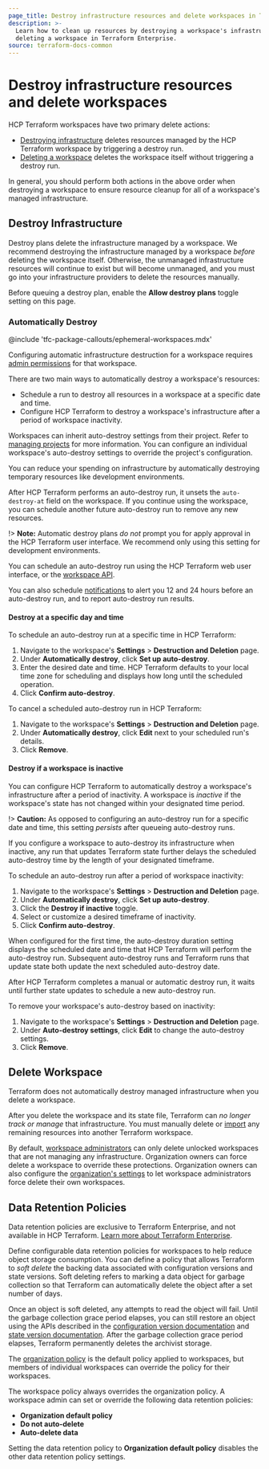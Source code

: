 ```yaml
---
page_title: Destroy infrastructure resources and delete workspaces in Terraform Enterprise
description: >-
  Learn how to clean up resources by destroying a workspace's infrastructure and
  deleting a workspace in Terraform Enterprise.
source: terraform-docs-common
---
```


# Destroy infrastructure resources and delete workspaces

HCP Terraform workspaces have two primary delete actions:

-   [Destroying infrastructure](#destroy-infrastructure) deletes resources managed by the HCP Terraform workspace by triggering a destroy run.
-   [Deleting a workspace](#delete-workspaces) deletes the workspace itself without triggering a destroy run.

In general, you should perform both actions in the above order when destroying a workspace to ensure resource cleanup for all of a workspace's managed infrastructure.

## Destroy Infrastructure

Destroy plans delete the infrastructure managed by a workspace. We recommend destroying the infrastructure managed by a workspace _before_ deleting the workspace itself. Otherwise, the unmanaged infrastructure resources will continue to exist but will become unmanaged, and you must go into your infrastructure providers to delete the resources manually.

Before queuing a destroy plan, enable the **Allow destroy plans** toggle setting on this page.

### Automatically Destroy

<!-- BEGIN: TFC:only name:pnp-callout -->

@include 'tfc-package-callouts/ephemeral-workspaces.mdx'

<!-- END: TFC:only name:pnp-callout -->

Configuring automatic infrastructure destruction for a workspace requires [admin permissions](/terraform/enterprise/users-teams-organizations/permissions#workspace-admins) for that workspace.

There are two main ways to automatically destroy a workspace's resources:

-   Schedule a run to destroy all resources in a workspace at a specific date and time.
-   Configure HCP Terraform to destroy a workspace's infrastructure after a period of workspace inactivity.

Workspaces can inherit auto-destroy settings from their project. Refer to [managing projects](/terraform/enterprise/projects/manage#automatically-destroy-inactive-workspaces) for more information. You can configure an individual workspace's auto-destroy settings to override the project's configuration.

You can reduce your spending on infrastructure by automatically destroying temporary resources like development environments.

After HCP Terraform performs an auto-destroy run, it unsets the `auto-destroy-at` field on the workspace. If you continue using the workspace, you can schedule another future auto-destroy run to remove any new resources. 

!> **Note:** Automatic destroy plans _do not_ prompt you for apply approval in the HCP Terraform user interface. We recommend only using this setting for development environments.

You can schedule an auto-destroy run using the HCP Terraform web user interface, or the [workspace API](/terraform/enterprise/api-docs/workspaces).

You can also schedule [notifications](/terraform/enterprise/workspaces/settings/notifications) to alert you 12 and 24 hours before an auto-destroy run, and to report auto-destroy run results.

#### Destroy at a specific day and time

To schedule an auto-destroy run at a specific time in HCP Terraform:

1.  Navigate to the workspace's **Settings** > **Destruction and Deletion** page.
2.  Under **Automatically destroy**, click **Set up auto-destroy**.
3.  Enter the desired date and time. HCP Terraform defaults to your local time zone for scheduling and displays how long until the scheduled operation.
4.  Click **Confirm auto-destroy**.

To cancel a scheduled auto-destroy run in HCP Terraform:

1.  Navigate to the workspace's **Settings** > **Destruction and Deletion** page.
2.  Under **Automatically destroy**, click **Edit** next to your scheduled run's details.
3.  Click **Remove**.

#### Destroy if a workspace is inactive

You can configure HCP Terraform to automatically destroy a workspace's infrastructure after a period of inactivity.
A workspace is _inactive_ if the workspace's state has not changed within your designated time period.

!> **Caution:** As opposed to configuring an auto-destroy run for a specific date and time, this setting _persists_ after queueing auto-destroy runs.

If you configure a workspace to auto-destroy its infrastructure when inactive, any run that updates Terraform state further delays the scheduled auto-destroy time by the length of your designated timeframe.

To schedule an auto-destroy run after a period of workspace inactivity:

1.  Navigate to the workspace's **Settings** > **Destruction and Deletion** page.
2.  Under **Automatically destroy**, click **Set up auto-destroy**.
3.  Click the **Destroy if inactive** toggle.
4.  Select or customize a desired timeframe of inactivity.
5.  Click **Confirm auto-destroy**.

When configured for the first time, the auto-destroy duration setting displays the scheduled date and time that HCP Terraform will perform the auto-destroy run.
Subsequent auto-destroy runs and Terraform runs that update state both update the next scheduled auto-destroy date.

After HCP Terraform completes a manual or automatic destroy run, it waits until further state updates to schedule a new auto-destroy run.

To remove your workspace's auto-destroy based on inactivity:

1.  Navigate to the workspace's **Settings** > **Destruction and Deletion** page.
2.  Under **Auto-destroy settings**, click **Edit** to change the auto-destroy settings.
3.  Click **Remove**.

## Delete Workspace

Terraform does not automatically destroy managed infrastructure when you delete a workspace.

After you delete the workspace and its state file, Terraform can _no longer track or manage_ that infrastructure. You must manually delete or [import](/terraform/cli/commands/import) any remaining resources into another Terraform workspace.

By default, [workspace administrators](/terraform/enterprise/users-teams-organizations/permissions#workspace-admins) can only delete unlocked workspaces that are not managing any infrastructure. Organization owners can force delete a workspace to override these protections. Organization owners can also configure the [organization's settings](/terraform/enterprise/users-teams-organizations/organizations#general) to let workspace administrators force delete their own workspaces.

## Data Retention Policies

<EnterpriseAlert>
Data retention policies are exclusive to Terraform Enterprise, and not available in HCP Terraform. <a href="https://developer.hashicorp.com/terraform/enterprise">Learn more about Terraform Enterprise</a>.
</EnterpriseAlert>

Define configurable data retention policies for workspaces to help reduce object storage consumption. You can define a policy that allows Terraform to _soft delete_ the backing data associated with configuration versions and state versions. Soft deleting refers to marking a data object for garbage collection so that Terraform can automatically delete the object after a set number of days.

Once an object is soft deleted, any attempts to read the object will fail. Until the garbage collection grace period elapses, you can still restore an object using the APIs described in the [configuration version documentation](/terraform/enterprise/api-docs/configuration-versions) and [state version documentation](/terraform/enterprise/api-docs/state-versions). After the garbage collection grace period elapses, Terraform permanently deletes the archivist storage.

The [organization policy](/terraform/enterprise/users-teams-organizations/organizations#destruction-and-deletion) is the default policy applied to workspaces, but members of individual workspaces can override the policy for their workspaces.

The workspace policy always overrides the organization policy. A workspace admin can set or override the following data retention policies:

-   **Organization default policy**
-   **Do not auto-delete**
-   **Auto-delete data**

Setting the data retention policy to **Organization default policy** disables the other data retention policy settings.
